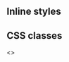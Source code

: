 
<Meta title="Styling" component={EminusUncontrolled} />

## Inline styles

<Canvas>
  <Story name="Inline styles">
    <EminusUncontrolled
      style={{
        '--control-size': '24px',
        '--control-color': 'deeppink',
        '--track-color': 'lightblue',
        '--progress-color': 'deeppink',
        '--mark-color': 'lightblue',
        '--mark-color-active': 'deeppink',
        '--progress-size': '10px',
        '--mark-size': '16px',
        '--tooltip-color': 'deeppink',
        '--tooltip-text-color': 'white',
        '--label-color': 'deeppink',
        '--control-shadow-color': 'white'
      }}
      marks={[50, 75]}
      defaultValue={[0, 25]}
    />
  </Story>
</Canvas>

## CSS classes

<Canvas>
  <Story name="CSS classes">
    <>
      <style>
        {`
        .my-cls {
          --control-size: 24px;
          --control-color: deeppink;
          --track-color: lightblue;
          --progress-color: deeppink;
          --mark-color: lightblue;
          --mark-color-active: deeppink;
          --progress-size: 10px;
          --tooltip-color: deeppink;
          --tooltip-text-color: white;
          --label-color: deeppink;
          --control-shadow-color: white;
        } 
        .my-cls .Eminus-mark-value {
          width: 2px;
          height: 18px;
          border-radius: 2px;
        }
      `}
      </style>
      <EminusUncontrolled
        className="my-cls"
        marks={[0, 10, 20, 30, 40, 50, 60, 70, 80, 90, 100]}
        defaultValue={[25, 50]}
      />
    </>
  </Story>
</Canvas>
